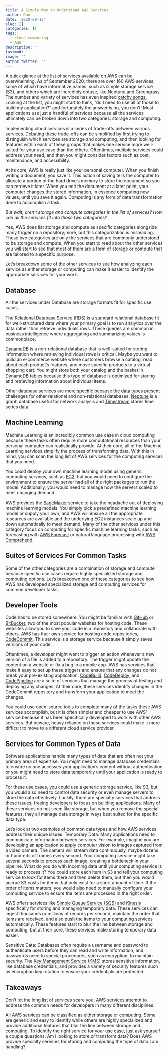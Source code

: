 ```yaml
---
title: A Simple Way to Understand AWS Services
author: Dan
date: '2020-09-13'
slug: []
categories: []
tags:
  - cloud computing
  - AWS
description: ''
lastmod: ''
image: ''
author_twitter: ''
---
```


A quick glance at the list of services available on AWS can be overwhelming. As of September 2020, there are over 160 AWS services, some of which have informative names, such as simple storage service (S3), and others which are incredibly obtuse, like Neptune and Greengrass. The number and variety of services has even inspired [catchy songs.](https://www.youtube.com/watch?v=BtJAsvJOlhM) Looking at the list, you might start to think, “do I need to use all of those to build my application?” and fortunately the answer is no, you don’t! Most applications use just a handful of services because all the services ultimately can be broken down into two categories: storage and computing.

Implementing cloud services is a series of trade-offs between various services. Debating these trade-offs can be simplified by first trying to distinguish which services are storage and computing, and then looking for features within each of these groups that makes one service more well-suited for your use case than the others. Oftentimes, multiple services could address your need, and then you might consider factors such as cost, maintenance, and accessibility.

At its core, AWS is really just like your personal computer. When you finish writing a document, you save it. This action of saving tells the computer to allocate a portion of the hard drive’s memory to store the document so you can retrieve it later. When you edit the document at a later point, your computer changes the stored information, in essence computing new values, until you save it again. Computing is any form of data transformation done to accomplish a task.

*But wait, aren’t storage and compute categories in the list of services? How can all the services fit into those two categories?*

Yes, AWS does list storage and compute as specific categories alongside many trigger on a repository;more, but this categorization is misleading. These two categories are only the services that are commonly understood to be storage and compute. When you start to read about the other services you will start to see that most of them are a form of storage or compute that are tailored to a specific purpose.

Let’s breakdown some of the other services to see how analyzing each service as either storage or computing can make it easier to identify the appropriate services for your work.

## Database

All the services under Database are storage formats fit for specific use cases.

The [Relational Database Service (RDS)](https://aws.amazon.com/rds/) is a standard relational database fit for well-structured data where your primary goal is to run analytics over the data rather than retrieve individuals rows. These queries are common in business intelligence where aggregating and summarizing values is commonplace.

[DynamoDB](https://aws.amazon.com/dynamodb/) is a non-relational database that is well-suited for storing information where retrieving individual rows is critical. Maybe you want to build an e-commerce website where customers browse a catalog, read about each product’s features, and move specific products to a virtual shopping cart. You might store both your catalog and the basket in DynamoDB tables because this type of database is optimized for storing and retrieving information about individual items.

Other database services are more specific because the data types present challenges for other relational and non-relational databases. [Neptune](https://aws.amazon.com/neptune/) is a graph database useful for network analysis and [Timestream](https://aws.amazon.com/timestream/) stores time series data.

## Machine Learning

Machine Learning is an incredibly common use case in cloud computing because these tasks often require more computational resources than your personal computer can realistically provide. At their core, all of the Machine Learning services simplify the process of transforming data. With this in mind, you can scan the long list of AWS services for the computing services that you need.

You could deploy your own machine learning model using generic computing services, such as [EC2](https://aws.amazon.com/ec2/), but you would need to configure the environment to ensure the server had all of the right packages to run the model. Additionally, you would need to manage how the servers scaled to meet changing demand.

AWS provides the [SageMaker](https://aws.amazon.com/sagemaker/) service to take the headache out of deploying machine learning models. You simply pick a predefined machine learning model or supply your own, and AWS will ensure all the appropriate resources are available and the underlying EC2 instances scale up and down automatically to meet demand. Many of the other services under this category focus on computing for specific machine learning tasks, such as forecasting with [AWS Forecast](https://aws.amazon.com/forecast/) or natural language processing with [AWS Comprehend](https://aws.amazon.com/comprehend/).


## Suites of Services For Common Tasks

Some of the other categories are a combination of storage and compute because specific use cases require highly specialized storage and computing options. Let’s breakdown one of these categories to see how AWS has developed specialized storage and computing services for common developer tasks.

## Developer Tools

Code has to be stored somewhere. You might be familiar with [GitHub](https://github.com/) or [BitBucket](https://bitbucket.org/), two of the most popular websites for hosting code. These websites allow you to save your code in a repository and collaborate with others. AWS has their own service for hosting code repositories, [CodeCommit](https://aws.amazon.com/codecommit/). This service is a storage service because it simply saves versions of your code.

Oftentimes, a developer might want to trigger an action whenever a new version of a file is added to a repository. The trigger might update the content on a website or fix a bug in a mobile app. AWS has services that make it easy to set up these triggers and ensure that any changes do not break your pre-existing application. [CodeBuild](https://aws.amazon.com/codebuild/), [CodeDeploy](https://aws.amazon.com/codebuild/), and [CodePipeline](https://aws.amazon.com/codepipeline/) are a suite of services that manage the process of testing and deploying any changes. At their core, these services identify changes in the CodeCommit repository and transform your application to meet the changes.

You could use open-source tools to complete many of the tasks these AWS services accomplish, but it is often simpler and cheaper to use AWS’ service because it has been specifically developed to work with other AWS services. But beware, heavy reliance on these services could make it more difficult to move to a different cloud service provider.

## Services for Common Types of Data

Software applications handle many types of data that are often not your primary area of expertise. You might need to manage database credentials to ensure no one accesses your application’s content without authentication or you might need to store data temporarily until your application is ready to process it.

For these use cases, you could use a generic storage service, like S3, but you would also need to control data security or even manage servers to store the data effectively. Luckily, there are specialty services that address these issues, freeing developers to focus on building applications. Many of these services do not seem like storage, but when you remove the special features, they all manage data storage in ways best suited for the specific data type.

Let’s look at two examples of common data types and how AWS services address their unique issues.
Temporary Data: Many applications need to communicate information between services. For example, imagine you are developing an application to apply computer vision to images captured from a video camera. The camera will stream data continuously, maybe dozens or hundreds of frames every second. Your computing service might take several seconds to process each image, creating a bottleneck in your pipeline. What do you do with incoming data until your computing service is ready to process it? You could store each item in S3 and tell your computing service to look for items there and then delete them, but then you would accrue S3 costs for items that only exist for a short amount of time. If the order of items matters, you would also need to manually configure your computing service to ensure the items are processed in the right order.

AWS offers services like [Simple Queue Service (SQS)](https://aws.amazon.com/sqs/) and [Kinesis](https://aws.amazon.com/kinesis/) specifically for storing and managing temporary data. These services can ingest thousands or millions of records per second, maintain the order that items are received, and also push the items to your computing services automatically. These features start to blur the line between storage and computing, but at their core, these services make storing temporary data easier.

Sensitive Data: Databases often require a username and password to authenticate users before they can read and write information, and passwords need to special procedures, such as encryption, to maintain security. The [Key Management Service (KMS)](https://aws.amazon.com/kms/) stores sensitive information, like database credentials, and provides a variety of security features such as encryption key rotation to ensure your credentials are protected.

## Takeaways

Don’t let the long list of services scare you; AWS services attempt to address the common needs for developers in many different disciplines.

All AWS services can be classified as either storage or computing. Some are generic and easy to identify while others are highly specialized and provide additional features that blur the line between storage and computing.
To identify the right service for your use case, just ask yourself a couple questions: Am I looking to store or transform data? Does AWS provide specialty services for storing and computing the type of data I am handling?